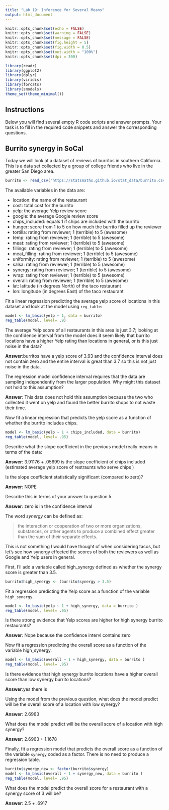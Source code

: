 ```yaml
---
title: "Lab 19: Inference for Several Means"
output: html_document
---
```


```r
knitr::opts_chunk$set(echo = FALSE)
knitr::opts_chunk$set(warning = FALSE)
knitr::opts_chunk$set(message = FALSE)
knitr::opts_chunk$set(fig.height = 5)
knitr::opts_chunk$set(fig.width = 8.5)
knitr::opts_chunk$set(out.width = "100%")
knitr::opts_chunk$set(dpi = 300)

library(readr)
library(ggplot2)
library(dplyr)
library(viridis)
library(forcats)
library(smodels)
theme_set(theme_minimal())
```

## Instructions

Below you will find several empty R code scripts and answer prompts. Your task
is to fill in the required code snippets and answer the corresponding
questions.

## Burrito synergy in SoCal

Today we will look at a dataset of reviews of burritos in southern
California. This is a data set collected by a group of college friends who
live in the greater San Diego area.

```r
burrito <- read_csv("https://statsmaths.github.io/stat_data/burrito.csv")
```

The available variables in the data are:

- location: the name of the restaurant
- cost: total cost for the burrito
- yelp: the average Yelp review score
- google: the average Google review score
- chips_included: equals 1 if chips are included with the burrito
- hunger: score from 1 to 5 on how much the burrito filled up the reviewer
- tortilla: rating from reviewer; 1 (terrible) to 5 (awesome)
- temp: rating from reviewer; 1 (terrible) to 5 (awesome)
- meat: rating from reviewer; 1 (terrible) to 5 (awesome)
- fillings: rating from reviewer; 1 (terrible) to 5 (awesome)
- meat_filling: rating from reviewer; 1 (terrible) to 5 (awesome)
- uniformity: rating from reviewer; 1 (terrible) to 5 (awesome)
- salsa: rating from reviewer; 1 (terrible) to 5 (awesome)
- synergy: rating from reviewer; 1 (terrible) to 5 (awesome)
- wrap: rating from reviewer; 1 (terrible) to 5 (awesome)
- overall: rating from reviewer; 1 (terrible) to 5 (awesome)
- lat: latitude (in degrees North) of the taco restaurant
- lon: longitude (in degrees East) of the taco restaurant

Fit a linear regression predicting the average yelp score of locations in this
dataset and look at the model using `reg_table`:

```r
model <- lm_basic(yelp ~ 1, data = burrito)
reg_table(model, level= .9)
```


The average Yelp score of all restaurants in this area is just 3.7; looking
at the confidence interval from the model does it seem likely that burrito
locations have a higher Yelp rating than locations in general, or is this
just noise in the data?

**Answer**:burritos have a yelp score of 3.93 and the confidence interval does not contain zero and the entire interval is great than 3.7 so this is not just noise in the data. 

The regression model confidence interval requires that the data are sampling
independently from the larger population. Why might this dataset not hold to
this assumption? 

**Answer**: This data does not hold this assumption because the two who collected it went on yelp and found the better burrito shops to not waste their time. 

Now fit a linear regression that predicts the yelp score as a function of
whether the burrito includes chips.

```r
model <- lm_basic(yelp ~ 1 + chips_included, data = burrito)
reg_table(model, level= .95)
```

Describe what the slope coefficient in the previous model really means
in terms of the data:

**Answer**: 3.91176 + .05699 is the slope coefficient of chips included (estimated average yelp score of restraunts who serve chips )

Is the slope coefficient statistically significant (compared to zero)?

**Answer**: NOPE

Describe this in terms of your answer to question 5.

**Answer**: zero is in the confidence interval

The word *synergy* can be defined as:

> the interaction or cooperation of two or more organizations, substances,
> or other agents to produce a combined effect greater than the sum of
> their separate effects.

This is not something I would have thought of when considering tacos, but
let's see how synergy effected the scores of both the reviewers as well as
Google and Yelp users in general.

First, I'll add a variable called high_synergy defined as whether the synergy
score is greater than 3.5.

```r
burrito$high_synergy <- (burrito$synergy > 3.5)
```

Fit a regression predicting the Yelp score as a function of the
variable `high_synergy`.

```r
model <- lm_basic(yelp ~ 1 + high_synergy, data = burrito )
reg_table(model, level= .95)
```

Is there strong evidence that Yelp scores are higher for high synergy burrito
restaurants?

**Answer**: Nope because the confidence intervl contains zero

Now fit a regression predicting the overall score as a function of the
variable high_synergy.

```r
model <- lm_basic(overall ~ 1 + high_synergy, data = burrito )
reg_table(model, level= .95)
```

Is there evidence that high synergy burrito locations have a higher overall
score than low synergy burrito locations?

**Answer**:yes there is

Using the model from the previous question, what does the model predict
will be the overall score of a location with low synergy?

**Answer**: 2.6963

What does the model predict will be the overall score of a location with
high synergy?

**Answer**: 2.6963 + 1.1678

Finally, fit a regression model that predicts the overall score as a function
of the variable `synergy` coded as a factor. There is no need to produce a
regression table.

```r
burrito$synergy_new <- factor(burrito$synergy)
model <- lm_basic(overall ~ 1 + synergy_new, data = burrito )
reg_table(model, level= .95)
```

What does the model predict the overall score for a restaurant with a
synergy score of 3 will be?

**Answer**: 2.5 + .6917





